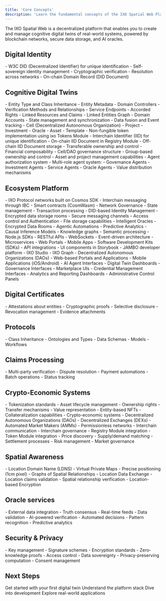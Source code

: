 ```yaml
---
title: 'Core Concepts'
description: 'Learn the fundamental concepts of the IXO Spatial Web Platform'
---
```


<Tip>
  The IXO Spatial Web is a decentralized platform that enables you to create and manage cognitive digital twins of real-world systems, powered by blockchain networks, secure data storage, and AI oracles.
</Tip>

## Digital Identity

<AccordionGroup>
  <Accordion title="Decentralized Identifiers (DIDs)" icon="fingerprint">
    - W3C DID (Decentralized Identifier) for unique identification
    - Self-sovereign identity management
    - Cryptographic verification
    - Resolution across networks
    - On-chain Domain Record (DID Document)
  </Accordion>
</AccordionGroup>

## Cognitive Digital Twins

<AccordionGroup>
  <Accordion title="Entity Domains" icon="brain">
    - Entity Type and Class Inheritance
    - Entity Metadata
    - Domain Controllers
    - Verification Methods and Relationships
    - Service Endpoints
    - Accorded Rights
    - Linked Resources and Claims
    - Linked Entities Graph
    - Domain Accounts
    - State management and synchronization
    - Data fusion and Event tracking
  </Accordion>

  <Accordion title="Entity Types" icon="sitemap">
    - Cell (Decentralized Autonomous Organization)
    - Project
    - Investment
    - Oracle
    - Asset
    - Template
  </Accordion>

  <Accordion title="Entity Requirements" icon="list-check">
    - Non-fungible token implementation using ixo Tokens Module
    - Interchain Identifier (IID) for unique identification
    - On-chain IID Document in Registry Module
    - Off-chain IID Document storage
    - Transferable ownership and control
    - Financial composability
  </Accordion>

  <Accordion title="Organizational Model" icon="building">
    - Cell/DAO governance structure
    - Group-based ownership and control
    - Asset and project management capabilities
    - Agent authorization system
    - Multi-role agent system:
      - Governance Agents
      - Investment Agents
      - Service Agents
      - Oracle Agents
    - Value distribution mechanisms
  </Accordion>
</AccordionGroup>

## Ecosystem Platform

<AccordionGroup>
  <Accordion title="Blockchain Layer" icon="cube">
    - IXO Protocol networks built on Cosmos SDK
    - Interchain messaging through IBC
    - Smart contracts (CosmWasm)
    - Network Governance
    - State management
    - Transaction processing
  </Accordion>

  <Accordion title="Data Matrix Layer" icon="database">
    - DID-based Identity Management
    - Encrypted data storage rooms
    - Secure messaging channels
    - Access control and Authentication
    - File storage capabilities
  </Accordion>

  <Accordion title="Intelligence Layer" icon="sparkles">
    - Intelligent Oracles
    - Encrypted Data Rooms
    - Agentic Automations
    - Predictive Analytics
    - Causal Inference Models
    - Knowledge graphs
    - Semantic processing
  </Accordion>

  <Accordion title="Modular Services Layer" icon="code">
    - Node.js SDKs
    - RESTful APIs
    - WebSockets
    - Event-driven architecture
    - Microservices
  </Accordion>
  <Accordion title="Client Application Layer" icon="browser">
    - Web Portals
    - Mobile Apps
    - Software Development Kits (SDKs)
    - API integrations
    - UI components in Storybook
    - JAMBO developer platform
    - IXO Studio
    - IXO Graph
  </Accordion>

<Accordion title="User Interfaces Layer" icon="person-rays">
  - Decentralized Autonomous Organizations (DAOs)
  - Web-based Portals and Applications
  - Mobile Applications (iOS/Android)
  - AI Agent Interfaces
  - Digital Twin Dashboards
  - Governance Interfaces
  - Marketplace UIs
  - Credential Management Interfaces
  - Analytics and Reporting Dashboards
  - Administrative Control Panels
</Accordion>
</AccordionGroup>

## Digital Certificates

  <Accordion title="Veriable Credentials" icon="seal">
    - Attestations about entities
    - Cryptographic proofs
    - Selective disclosure
    - Revocation management
    - Evidence attachments
  </Accordion>

  ## Protocols

  <Accordion title="Protocol Domains" icon="certificate">
    - Class Inheritance
    - Ontologies and Types
    - Data Schemas
    - Models
    - Workflows
  </Accordion>

  ## Claims Processing
 
<Accordion title="Verifiable Claims" icon="gears">
    - Multi-party verification
    - Dispute resolution
    - Payment automations
    - Batch operations
    - Status tracking
  </Accordion>

## Crypto-Economic Systems

<AccordionGroup>
  <Accordion title="Digital Assets" icon="coins">
    - Tokenization standards
    - Asset lifecycle management
    - Ownership rights
    - Transfer mechanisms
    - Value representation
    - Entity-based NFTs
    - Collateralization capabilities
  </Accordion>

  <Accordion title="Smart Contracts" icon="code">
    - Crypto-economic systems
    - Decentralized Autonomous Organizations (DAOs)
    - Decentralized Exchanges (DEXs)
    - Automated Market Makers (AMMs)
    - Permissionless networks
    - Interchain communication
    - Interchain governance
    - Registry Module integration
    - Token Module integration
  </Accordion>

  <Accordion title="Market Mechanisms" icon="chart-line">
    - Price discovery
    - Supply/demand matching
    - Settlement processes
    - Risk management
    - Market governance
  </Accordion>

</AccordionGroup>

## Spatial Awareness

<AccordionGroup>
  <Accordion title="Spatial Context" icon="location-dot">
    - Location Domain Name (LDNS)
    - Virtual Private Maps
    - Precise positioning (1cm pixel)
    - Graphs of Spatial Relationships
    - Location Data Exchange
  </Accordion>

  <Accordion title="Proof of Location" icon="check-double">
    - Location claims validation
    - Spatial relationship verification
    - Location-based Encryption
  </Accordion>
</AccordionGroup>

## Oracle services

<AccordionGroup>
  <Accordion title="Data Oracles" icon="database">
    - External data integration
    - Truth consensus
    - Real-time feeds
    - Data validation
  </Accordion>

  <Accordion title="Intelligent Oracles" icon="sparkles">
    - AI-powered verification
    - Automated decisions
    - Pattern recognition
    - Predictive analytics
  </Accordion>
</AccordionGroup>

## Security & Privacy

<AccordionGroup>
  <Accordion title="Cryptographic Security" icon="shield-halved">
    - Key management
    - Signature schemes
    - Encryption standards
    - Zero-knowledge proofs
  </Accordion>

  <Accordion title="Data Privacy" icon="lock">
    - Access control
    - Data sovereignty
    - Privacy-preserving computation
    - Consent management
  </Accordion>
</AccordionGroup>

## Next Steps

<CardGroup>
  <Card title="Quick Start" icon="play" href="/tutorials/quickstart">
    Get started with your first digital twin
  </Card>

  <Card title="Platform Architecture" icon="layer-group" href="articles/intro-platforms">
    Understand the platform stack
  </Card>

  <Card title="Developer Guide" icon="code" href="articles/dev/introduction">
    Dive into development
  </Card>

  <Card title="Use Cases" icon="lightbulb" href="use-cases/intro-usecases">
    Explore real-world applications
  </Card>
</CardGroup> 